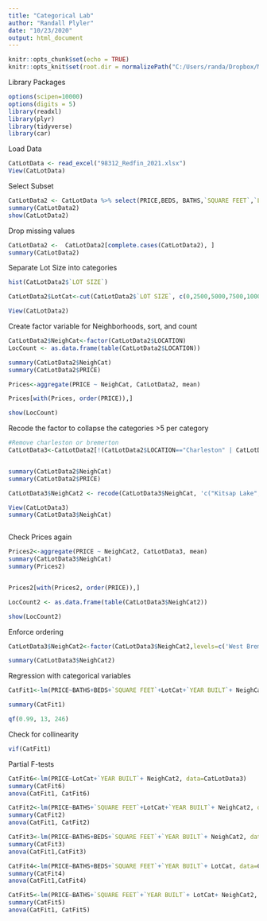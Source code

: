 ```yaml
---
title: "Categorical Lab"
author: "Randall Plyler"
date: "10/23/2020"
output: html_document
---
```


```r
knitr::opts_chunk$set(echo = TRUE)
knitr::opts_knit$set(root.dir = normalizePath("C:/Users/randa/Dropbox/Masters/Autumn/TBANLT 540 Applied Regression Analysis/Categorical Variables Lab"))
```


Library Packages

```r

options(scipen=10000)
options(digits = 5)
library(readxl)
library(plyr)
library(tidyverse)
library(car)

```

Load Data

```r

CatLotData <- read_excel("98312_Redfin_2021.xlsx")
View(CatLotData)
```

Select Subset


```r
CatLotData2 <- CatLotData %>% select(PRICE,BEDS, BATHS,`SQUARE FEET`,`LOT SIZE`,`YEAR BUILT`,`LOCATION`)
summary(CatLotData2)
show(CatLotData2)
```

Drop missing values

```r
CatLotData2 <-  CatLotData2[complete.cases(CatLotData2), ]
summary(CatLotData2)
```

Separate Lot Size into categories

```r
hist(CatLotData2$`LOT SIZE`)

CatLotData2$LotCat<-cut(CatLotData2$`LOT SIZE`, c(0,2500,5000,7500,10000,12500,15000,Inf))

View(CatLotData2)

```


Create factor variable for Neighborhoods, sort, and count

```r
CatLotData2$NeighCat<-factor(CatLotData2$LOCATION)
LocCount <- as.data.frame(table(CatLotData2$LOCATION))

summary(CatLotData2$NeighCat)
summary(CatLotData2$PRICE)

Prices<-aggregate(PRICE ~ NeighCat, CatLotData2, mean)

Prices[with(Prices, order(PRICE)),]

show(LocCount)

```

Recode the factor to collapse the categories >5 per category



```r
#Remove charleston or bremerton
CatLotData3<-CatLotData2[!(CatLotData2$LOCATION=="Charleston" | CatLotData2$LOCATION=="Kitsap Lake"),]


summary(CatLotData2$NeighCat)
summary(CatLotData2$PRICE)

CatLotData3$NeighCat2 <- recode(CatLotData3$NeighCat, 'c("Kitsap Lake", "West Bremerton") = "West Bremerton"; c("Charleston", "Bremerton") = "Bremerton";')

View(CatLotData3)
summary(CatLotData3$NeighCat)



```



Check Prices again

```r
Prices2<-aggregate(PRICE ~ NeighCat2, CatLotData3, mean)
summary(CatLotData3$NeighCat)
summary(Prices2)


Prices2[with(Prices2, order(PRICE)),]

LocCount2 <- as.data.frame(table(CatLotData3$NeighCat2))

show(LocCount2)
```

Enforce ordering

```r
CatLotData3$NeighCat2<-factor(CatLotData3$NeighCat2,levels=c('West Bremerton', 'Bremerton', 'West Hills', 'Navy Yard City'))     # this is to enforce a order to the reference for the factor variable

summary(CatLotData3$NeighCat2) 

```


Regression with categorical variables

```r
CatFit1<-lm(PRICE~BATHS+BEDS+`SQUARE FEET`+LotCat+`YEAR BUILT`+ NeighCat2, data=CatLotData3)

summary(CatFit1)

qf(0.99, 13, 246)

```

Check for collinearity


```r
vif(CatFit1)
```


Partial F-tests

```r
CatFit6<-lm(PRICE~LotCat+`YEAR BUILT`+ NeighCat2, data=CatLotData3)
summary(CatFit6)
anova(CatFit1, CatFit6)

CatFit2<-lm(PRICE~BATHS+`SQUARE FEET`+LotCat+`YEAR BUILT`+ NeighCat2, data=CatLotData3)
summary(CatFit2)
anova(CatFit1, CatFit2)

CatFit3<-lm(PRICE~BATHS+BEDS+`SQUARE FEET`+`YEAR BUILT`+ NeighCat2, data=CatLotData3)
summary(CatFit3)
anova(CatFit1,CatFit3)

CatFit4<-lm(PRICE~BATHS+BEDS+`SQUARE FEET`+`YEAR BUILT`+ LotCat, data=CatLotData3)
summary(CatFit4)
anova(CatFit1,CatFit4)

CatFit5<-lm(PRICE~BATHS+`SQUARE FEET`+`YEAR BUILT`+ LotCat+ NeighCat2, data=CatLotData3)
summary(CatFit5)
anova(CatFit1, CatFit5)




```


